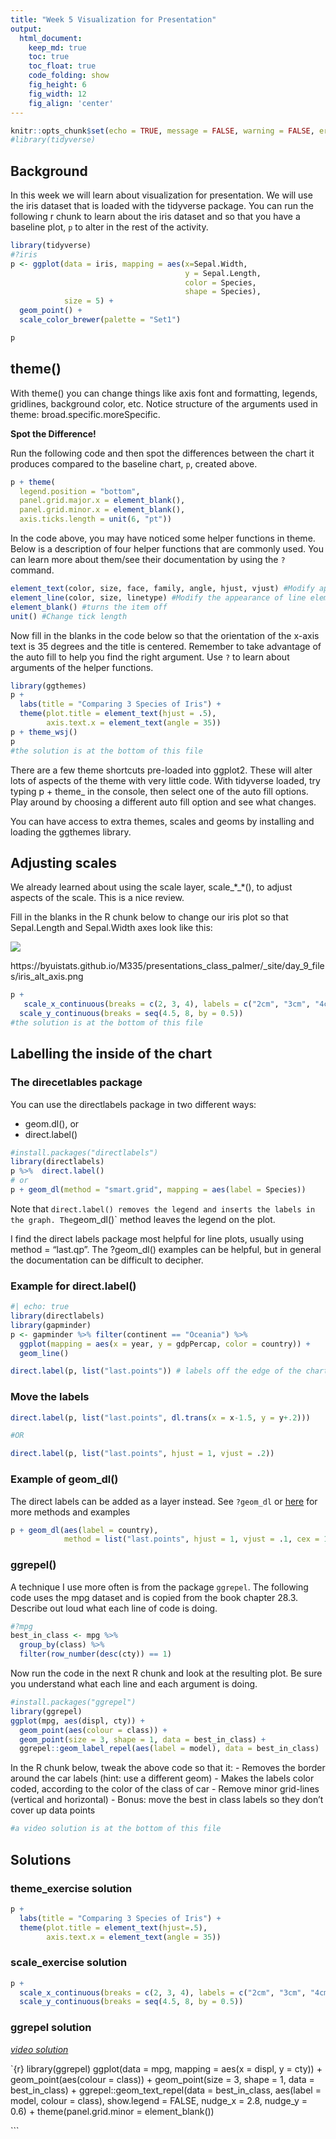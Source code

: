 ```yaml
---
title: "Week 5 Visualization for Presentation"
output: 
  html_document:  
    keep_md: true
    toc: true
    toc_float: true
    code_folding: show
    fig_height: 6
    fig_width: 12
    fig_align: 'center'
---
```


```r
knitr::opts_chunk$set(echo = TRUE, message = FALSE, warning = FALSE, error = TRUE)
#library(tidyverse)
```

## Background

In this week we will learn about visualization for presentation. We will use the iris dataset that is loaded with the tidyverse package. You can run the following r chunk to learn about the iris dataset and so that you have a baseline plot, `p` to alter in the rest of the activity.

```r
library(tidyverse)
#?iris
p <- ggplot(data = iris, mapping = aes(x=Sepal.Width, 
                                       y = Sepal.Length, 
                                       color = Species,
                                       shape = Species),
            size = 5) +
  geom_point() +
  scale_color_brewer(palette = "Set1")

p
```

## theme()

With theme() you can change things like axis font and formatting, legends, gridlines, background color, etc. Notice structure of the arguments used in theme: broad.specific.moreSpecific. 

**Spot the Difference!**

Run the following code and then spot the differences between the chart it produces compared to the baseline chart, `p`, created above. 

```r
p + theme(
  legend.position = "bottom",
  panel.grid.major.x = element_blank(),
  panel.grid.minor.x = element_blank(),
  axis.ticks.length = unit(6, "pt"))
```

In the code above, you may have noticed  some helper functions in theme. Below is a description of four helper functions that are commonly used. You can learn more about them/see their documentation by using the `?` command.

```r
element_text(color, size, face, family, angle, hjust, vjust) #Modify appearance of text
element_line(color, size, linetype) #Modify the appearance of line elements
element_blank() #turns the item off
unit() #Change tick length
```

Now fill in the blanks in the code below so that the orientation of the x-axis text is 35 degrees and the title is centered. Remember to take advantage of the auto fill to help you find the right argument. Use `?` to learn about arguments of the helper functions.

```r
library(ggthemes)
p +
  labs(title = "Comparing 3 Species of Iris") +
  theme(plot.title = element_text(hjust = .5),
        axis.text.x = element_text(angle = 35))
p + theme_wsj()
p
#the solution is at the bottom of this file
```

There are a few theme shortcuts pre-loaded into ggplot2. These will alter lots of aspects of the theme with very little code. With tidyverse loaded, try typing p + theme_ in the console, then select one of the auto fill options. Play around by choosing a different auto fill option and see what changes. 

You can have access to extra themes, scales and geoms by installing and loading the ggthemes library.

## Adjusting scales

We already learned about using the scale layer, scale_*_*(), to adjust aspects of the scale. This is a nice review.

Fill in the blanks in the R chunk below to change our iris plot so that Sepal.Length and Sepal.Width axes look like this:

![](https://byuistats.github.io/M335/presentations_class_palmer/_site/day_9_files/iris_alt_axis.png)

https://byuistats.github.io/M335/presentations_class_palmer/_site/day_9_files/iris_alt_axis.png

```r
p +
   scale_x_continuous(breaks = c(2, 3, 4), labels = c("2cm", "3cm", "4cm")) +
  scale_y_continuous(breaks = seq(4.5, 8, by = 0.5))
#the solution is at the bottom of this file
```

## Labelling the inside of the chart

### The direcetlables package

You can use the directlabels package in two different ways:

-   geom.dl(), or
-   direct.label()


```r
#install.packages("directlabels")
library(directlabels)
p %>%  direct.label()
# or
p + geom_dl(method = "smart.grid", mapping = aes(label = Species))
```

Note that `direct.label() removes the legend and inserts the labels in the graph. The `geom_dl()` method leaves the legend on the plot.

I find the direct labels package most helpful for line plots, usually using method = "last.qp". The ?geom_dl() examples can be helpful, but in general the documentation can be difficult to decipher.

### Example for direct.label()

```r
#| echo: true
library(directlabels)
library(gapminder)
p <- gapminder %>% filter(continent == "Oceania") %>% 
  ggplot(mapping = aes(x = year, y = gdpPercap, color = country)) +
  geom_line()

direct.label(p, list("last.points")) # labels off the edge of the chart
```


### Move the labels

```r
direct.label(p, list("last.points", dl.trans(x = x-1.5, y = y+.2)))

#OR

direct.label(p, list("last.points", hjust = 1, vjust = .2))
```

### Example of geom_dl()

The direct labels can be added as a layer instead. See `?geom_dl` or [here](https://tdhock.github.io/directlabels/docs/index.html){preview-link="true"} for more methods and examples

```r
p + geom_dl(aes(label = country), 
            method = list("last.points", hjust = 1, vjust = .1, cex = 1))
```


### ggrepel()

A technique I use more often is from the package `ggrepel`. The following code uses the mpg dataset and is copied from the book chapter 28.3. Describe out loud what each line of code is doing.

```r
#?mpg
best_in_class <- mpg %>%
  group_by(class) %>%
  filter(row_number(desc(cty)) == 1)
```

Now run the code in the next R chunk and look at the resulting plot. Be sure you understand what each line and each argument is doing.

```r
#install.packages("ggrepel")
library(ggrepel)
ggplot(mpg, aes(displ, cty)) +
  geom_point(aes(colour = class)) +
  geom_point(size = 3, shape = 1, data = best_in_class) +
  ggrepel::geom_label_repel(aes(label = model), data = best_in_class)
```

In the R chunk below, tweak the above code so that it:
- Removes the border around the car labels (hint: use a different geom)
- Makes the labels color coded, according to the color of the class of car
- Remove minor grid-lines (vertical and horizontal)
- Bonus: move the best in class labels so they don't cover up data points

```r
#a video solution is at the bottom of this file

```


## Solutions

### theme_exercise solution

```r
p +
  labs(title = "Comparing 3 Species of Iris") +
  theme(plot.title = element_text(hjust=.5),
        axis.text.x = element_text(angle = 35))
```

### scale_exercise solution

```r
p +
  scale_x_continuous(breaks = c(2, 3, 4), labels = c("2cm", "3cm", "4cm")) +
  scale_y_continuous(breaks = seq(4.5, 8, by = 0.5))
```

### ggrepel solution

[*video solution*](https://www.loom.com/share/249450f49fe044cfaed8ddb9b225a24f)

`` `{r}
library(ggrepel)
ggplot(data = mpg, mapping = aes(x = displ, y = cty)) +
 geom_point(aes(colour = class)) +
 geom_point(size = 3, shape = 1, data = best_in_class) +
 ggrepel::geom_text_repel(data = best_in_class,
                         aes(label = model, colour = class),
                         show.legend = FALSE, nudge_x = 2.8,
                         nudge_y = 0.6) + 
  theme(panel.grid.minor = element_blank())

```

